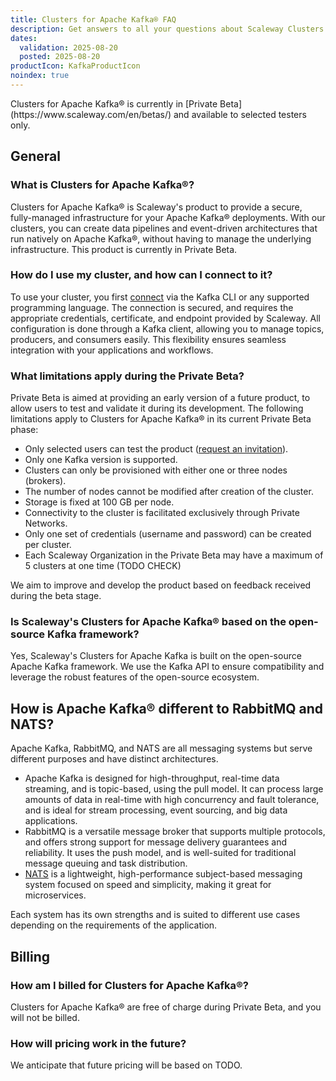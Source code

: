 ```yaml
---
title: Clusters for Apache Kafka® FAQ
description: Get answers to all your questions about Scaleway Clusters for Apache Kafka®
dates:
  validation: 2025-08-20
  posted: 2025-08-20
productIcon: KafkaProductIcon
noindex: true
---
```


<Message type="note">
Clusters for Apache Kafka® is currently in [Private Beta](https://www.scaleway.com/en/betas/) and available to selected testers only.
</Message>

## General

### What is Clusters for Apache Kafka®?

Clusters for Apache Kafka® is Scaleway's product to provide a secure, fully-managed infrastructure for your Apache Kafka® deployments. With our clusters, you can create data pipelines and event-driven architectures that run natively on Apache Kafka®, without having to manage the underlying infrastructure. This product is currently in Private Beta.

### How do I use my cluster, and how can I connect to it?

To use your cluster, you first [connect](/clusters-for-kafka/how-to/connect-to-cluster/) via the Kafka CLI or any supported programming language. The connection is secured, and requires the appropriate credentials, certificate, and endpoint provided by Scaleway. All configuration is done through a Kafka client, allowing you to manage topics, producers, and consumers easily. This flexibility ensures seamless integration with your applications and workflows.

### What limitations apply during the Private Beta?

Private Beta is aimed at providing an early version of a future product, to allow users to test and validate it during its development. The following limitations apply to Clusters for Apache Kafka® in its current Private Beta phase:

- Only selected users can test the product ([request an invitation](https://www.scaleway.com/en/betas/)).
- Only one Kafka version is supported.
- Clusters can only be provisioned with either one or three nodes (brokers).
- The number of nodes cannot be modified after creation of the cluster.
- Storage is fixed at 100 GB per node.
- Connectivity to the cluster is facilitated exclusively through Private Networks.
- Only one set of credentials (username and password) can be created per cluster.
- Each Scaleway Organization in the Private Beta may have a maximum of 5 clusters at one time (TODO CHECK)

We aim to improve and develop the product based on feedback received during the beta stage.

### Is Scaleway's Clusters for Apache Kafka® based on the open-source Kafka framework? 

Yes, Scaleway's Clusters for Apache Kafka is built on the open-source Apache Kafka framework. We use the Kafka API to ensure compatibility and leverage the robust features of the open-source ecosystem. 

## How is Apache Kafka® different to RabbitMQ and NATS?

Apache Kafka, RabbitMQ, and NATS are all messaging systems but serve different purposes and have distinct architectures. 

- Apache Kafka is designed for high-throughput, real-time data streaming, and is topic-based, using the pull model. It can process large amounts of data in real-time with high concurrency and fault tolerance, and is ideal for stream processing, event sourcing, and big data applications.
- RabbitMQ is a versatile message broker that supports multiple protocols, and offers strong support for message delivery guarantees and reliability. It uses the push model, and is well-suited for traditional message queuing and task distribution. 
- [NATS](/nats/) is a lightweight, high-performance subject-based messaging system focused on speed and simplicity, making it great for microservices. 

Each system has its own strengths and is suited to different use cases depending on the requirements of the application.

## Billing

### How am I billed for Clusters for Apache Kafka®?

Clusters for Apache Kafka® are free of charge during Private Beta, and you will not be billed.

### How will pricing work in the future?

We anticipate that future pricing will be based on TODO.

